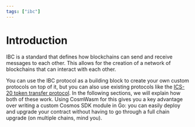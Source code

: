 ```yaml
---
tags: ["ibc"]
---
```


# Introduction

IBC is a standard that defines how blockchains can send and receive messages to each other. This
allows for the creation of a network of blockchains that can interact with each other.

You can use the IBC protocol as a building block to create your own custom protocols on top of it,
but you can also use existing protocols like the [ICS-20 token transfer protocol]. In the following sections,
we will explain how both of these work. Using CosmWasm for this gives you a key advantage over writing
a custom Cosmos SDK module in Go: you can easily deploy and upgrade your contract without having to go
through a full chain upgrade (on multiple chains, mind you).

[ICS-20 token transfer protocol]:
  https://github.com/cosmos/ibc/blob/main/spec/app/ics-020-fungible-token-transfer/README.md
